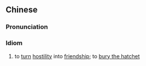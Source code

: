 {{also|化干戈为玉帛}}
==Chinese==
{{zh-forms|s=化干戈为玉帛|type=1212|lit=to turn weapons of war into gifts of jade and silk}}

===Pronunciation===
{{zh-pron
|m=huà gāngē wéi yùbó
|c=faa3 gon1 gwo1 wai4 juk6 baak6
|cat=id
}}

===Idiom===
{{zh-idiom}}

# to [[turn]] [[hostility]] into [[friendship]]; to [[bury the hatchet]]